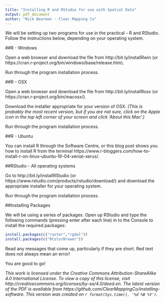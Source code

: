 ```yaml
---
title: "Installing R and RStudio for use with Spatial Data"
output: pdf_document
author: "Nick Bearman - Clear Mapping Co"
---
```


We will be setting up two programs for use in the practical - R and RStudio. Follow the instructions below, depending on your operating system.

##R - Windows 

Open a web browser and download the file from http://bit.ly/installRwin (or https://cran.r-project.org/bin/windows/base/release.htm). 

Run through the program installation process.

##R - OSX

Open a web browser and download the file from http://bit.ly/installRosx (or https://cran.r-project.org/bin/macosx/). 

Download the installer appropriate for your version of OSX. *(This is probably the most recent version, but if you are not sure, click on the Apple icon in the top left corner of your screen and click 'About this Mac'.)*

Run through the program installation process.

##R - Ubuntu

You can install R through the Software Centre, or this blog post shows you how to install R from the terminal https://www.r-bloggers.com/how-to-install-r-on-linux-ubuntu-16-04-xenial-xerus/. 

##RStudio - All operating systems

Go to http://bit.ly/installRStudio (or https://www.rstudio.com/products/rstudio/download/) and download the appropriate installer for your operating system. 

Run through the program installation process. 

##Installing Packages

We will be using a series of packages. Open up RStudio and type the following commands (pressing enter after each line) in to the Console to install the required packages:

```r
install.packages(c("raster","rgdal"))
install.packages(c("RColorBrewer"))
```

Read any messages that come up, particularly if they are short. Red text does not always mean an error!

You are good to go!

*This work is licensed under the Creative Commons Attribution-ShareAlike 4.0 International License. To view a copy of this license, visit http://creativecommons.org/licenses/by-sa/4.0/deed.en. The latest version of the PDF is available from https://github.com/ClearMappingCo/installing-software. This version was created on `r format(Sys.time(), '%d %B %Y')`.*